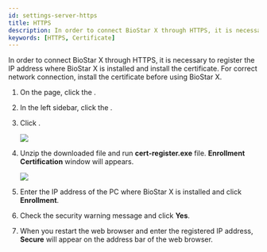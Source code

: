 ```yaml
---
id: settings-server-https
title: HTTPS
description: In order to connect BioStar X through HTTPS, it is necessary to register the IP address where BioStar X is installed and install the certificate.
keywords: [HTTPS, Certificate]
---
```


In order to connect BioStar X through HTTPS, it is necessary to register the IP address where BioStar X is installed and install the certificate. For correct network connection, install the certificate before using BioStar X. 

1. On the <Cmd sid='shell.header.launcher' /> page, click the <Cmd sid='shell.header.setting' />.

1. In the left sidebar, click the <Cmd sid="setting.https.https" product='2' />.

1. Click <Cmd sid="button.certDownload" product='2' />.

    <Image src='/img/biostarx-settings-server-https.png' className='none' />

1. Unzip the downloaded file and run **cert-register.exe** file. **Enrollment Certification** window will appears.

    <Image src='/img/common/biostarx-settings-server-enrollment-certification.png' className='none' alone />

1. Enter the IP address of the PC where BioStar X is installed and click **Enrollment**.

1. Check the security warning message and click **Yes**.

1. When you restart the web browser and enter the registered IP address, **Secure** will appear on the address bar of the web browser.